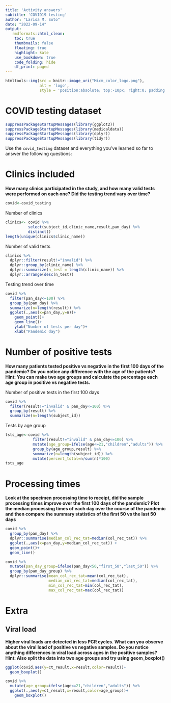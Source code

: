 ```yaml
---
title: 'Activity answers'
subtitle: 'COVID19 testing'
author: "Larisa M. Soto"
date: "2022-09-14"
output:
   rmdformats::html_clean:
    toc: true
    thumbnails: false
    floating: true
    highlight: kate
    use_bookdown: true
    code_folding: hide
    df_print: paged
---
```


```r
htmltools::img(src = knitr::image_uri("Micm_color_logo.png"), 
               alt = 'logo', 
               style = 'position:absolute; top:-10px; right:0; padding:10px; max-width:50%;')
```

# COVID testing dataset

```r
suppressPackageStartupMessages(library(ggplot2)) 
suppressPackageStartupMessages(library(medicaldata))
suppressPackageStartupMessages(library(dplyr))
suppressPackageStartupMessages(library(tidyr))
```


Use the `covid_testing` dataset and everything you've learned so far to answer the following questions:

# Clinics included

**How many clinics participated in the study, and how many valid tests were performed on each one? Did the testing trend vary over time?**

```r
covid<-covid_testing
```

Number of clinics 

```r
clinics<- covid %>%
          select(subject_id,clinic_name,result,pan_day) %>%
          distinct()
length(unique(clinics$clinic_name))
```

Number of valid tests

```r
clinics %>%
  dplyr::filter(result!="invalid") %>%
  dplyr::group_by(clinic_name) %>%
  dplyr::summarize(n_test = length(clinic_name)) %>%
  dplyr::arrange(desc(n_test))
```

Testing trend over time

```r
covid %>%
  filter(pan_day<=100) %>%
  group_by(pan_day) %>%
  summarize(n=length(result)) %>%
  ggplot(.,aes(x=pan_day,y=n))+
    geom_point()+
    geom_line()+
    ylab("Number of tests per day")+
    xlab("Pandemic day")
```

# Number of positive tests

**How many patients tested positive vs negative in the first 100 days of the pandemic? Do you notice any difference with the age of the patients? Hint: You can make two age groups and calculate the percentage each age group in positive vs negative tests.** 

Number of positive tests in the first 100 days

```r
covid %>%
  filter(result!="invalid" & pan_day<=100) %>%
  group_by(result) %>%
  summarize(n=length(subject_id))
```

Tests by age group

```r
tsts_age<-covid %>%
            filter(result!="invalid" & pan_day<=100) %>%
            mutate(age_group=ifelse(age<=21,"children","adults")) %>%
            group_by(age_group,result) %>%
            summarize(n=length(subject_id)) %>%
            mutate(percent_total=n/sum(n)*100)
tsts_age
```

# Processing times

**Look at the specimen processing time to receipt, did the sample processing times improve over the first 100 days of the pandemic? Plot the median processing times of each day over the course of the pandemic and then compare the summary statistics of the first 50 vs the last 50 days**

```r
covid %>%
  group_by(pan_day) %>%
  dplyr::summarise(median_col_rec_tat=median(col_rec_tat)) %>%
  ggplot(.,aes(x=pan_day,y=median_col_rec_tat)) +
  geom_point()+
  geom_line()
```
```r
covid %>%
  mutate(pan_day_group=ifelse(pan_day<50,"first_50","last_50")) %>%
  group_by(pan_day_group) %>%
  dplyr::summarise(mean_col_rec_tat=mean(col_rec_tat),
                   median_col_rec_tat=median(col_rec_tat),
                   min_col_rec_tat=min(col_rec_tat),
                   max_col_rec_tat=max(col_rec_tat))
```

# Extra 

## Viral load 

**Higher viral loads are detected in less PCR cycles. What can you observe about the viral load of positive vs negative samples. Do you notice anything differences in viral load across ages in the positive samples? Hint: Also split the data into two age groups and try using geom_boxplot()**

```r
ggplot(covid,aes(y=ct_result,x=result,color=result))+
  geom_boxplot()
```

```r
covid %>%
  mutate(age_group=ifelse(age<=21,"children","adults")) %>%
  ggplot(.,aes(y=ct_result,x=result,color=age_group))+
    geom_boxplot()
```

